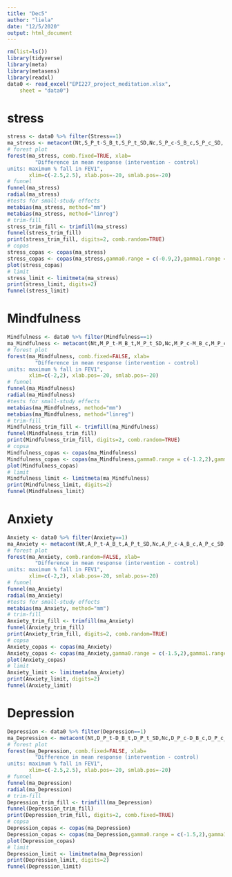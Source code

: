 ```yaml
---
title: "Dec5"
author: "liela"
date: "12/5/2020"
output: html_document
---
```

```r
rm(list=ls())
library(tidyverse)
library(meta)
library(metasens)
library(readxl)
data0 <- read_excel("EPI227_project_meditation.xlsx", 
    sheet = "data0")
```
# stress
```r
stress <- data0 %>% filter(Stress==1)
ma_stress <- metacont(Nt,S_P_t-S_B_t,S_P_t_SD,Nc,S_P_c-S_B_c,S_P_c_SD, data=stress,sm="SMD",studlab= paste(Author, Year))# random effect model
# forest plot
forest(ma_stress, comb.fixed=TRUE, xlab=
         "Difference in mean response (intervention - control)
units: maximum % fall in FEV1",
       xlim=c(-2.5,2.5), xlab.pos=-20, smlab.pos=-20)
# funnel
funnel(ma_stress)
radial(ma_stress)
#tests for small-study effects
metabias(ma_stress, method="mm")
metabias(ma_stress, method="linreg")
# trim-fill
stress_trim_fill <- trimfill(ma_stress)
funnel(stress_trim_fill)
print(stress_trim_fill, digits=2, comb.random=TRUE)
# copas
stress_copas <- copas(ma_stress)
stress_copas <- copas(ma_stress,gamma0.range = c(-0.9,2),gamma1.range = c(0,0.3))
plot(stress_copas)
# limit
stress_limit <- limitmeta(ma_stress)
print(stress_limit, digits=2)
funnel(stress_limit)
```
# Mindfulness
```r
Mindfulness <- data0 %>% filter(Mindfulness==1)
ma_Mindfulness <- metacont(Nt,M_P_t-M_B_t,M_P_t_SD,Nc,M_P_c-M_B_c,M_P_c_SD, data=Mindfulness,sm="SMD",studlab= paste(Author, Year))# random effect model
# forest plot
forest(ma_Mindfulness, comb.fixed=FALSE, xlab=
         "Difference in mean response (intervention - control)
units: maximum % fall in FEV1",
       xlim=c(-2,2), xlab.pos=-20, smlab.pos=-20)
# funnel
funnel(ma_Mindfulness)
radial(ma_Mindfulness)
#tests for small-study effects
metabias(ma_Mindfulness, method="mm")
metabias(ma_Mindfulness, method="linreg")
# trim-fill
Mindfulness_trim_fill <- trimfill(ma_Mindfulness)
funnel(Mindfulness_trim_fill)
print(Mindfulness_trim_fill, digits=2, comb.random=TRUE)
# copsa
Mindfulness_copas <- copas(ma_Mindfulness)
Mindfulness_copas <- copas(ma_Mindfulness,gamma0.range = c(-1.2,2),gamma1.range = c(0,0.5))
plot(Mindfulness_copas)
# limit
Mindfulness_limit <- limitmeta(ma_Mindfulness)
print(Mindfulness_limit, digits=2)
funnel(Mindfulness_limit)
```
# Anxiety
```r
Anxiety <- data0 %>% filter(Anxiety==1)
ma_Anxiety <- metacont(Nt,A_P_t-A_B_t,A_P_t_SD,Nc,A_P_c-A_B_c,A_P_c_SD, data=Anxiety,sm="SMD",studlab= paste(Author, Year))# random effect model
# forest plot
forest(ma_Anxiety, comb.random=FALSE, xlab=
         "Difference in mean response (intervention - control)
units: maximum % fall in FEV1",
       xlim=c(-2,2), xlab.pos=-20, smlab.pos=-20)
# funnel
funnel(ma_Anxiety)
radial(ma_Anxiety)
#tests for small-study effects
metabias(ma_Anxiety, method="mm")
# trim-fill
Anxiety_trim_fill <- trimfill(ma_Anxiety)
funnel(Anxiety_trim_fill)
print(Anxiety_trim_fill, digits=2, comb.random=TRUE)
# copsa
Anxiety_copas <- copas(ma_Anxiety)
Anxiety_copas <- copas(ma_Anxiety,gamma0.range = c(-1.5,2),gamma1.range = c(0,0.5))
plot(Anxiety_copas)
# limit
Anxiety_limit <- limitmeta(ma_Anxiety)
print(Anxiety_limit, digits=2)
funnel(Anxiety_limit)
```
# Depression
```r
Depression <- data0 %>% filter(Depression==1)
ma_Depression <- metacont(Nt,D_P_t-D_B_t,D_P_t_SD,Nc,D_P_c-D_B_c,D_P_c_SD, data=Depression,sm="SMD",studlab= paste(Author, Year))# random effect model
# forest plot
forest(ma_Depression, comb.fixed=FALSE, xlab=
         "Difference in mean response (intervention - control)
units: maximum % fall in FEV1",
       xlim=c(-2.5,2.5), xlab.pos=-20, smlab.pos=-20)
# funnel
funnel(ma_Depression)
radial(ma_Depression)
# trim-fill
Depression_trim_fill <- trimfill(ma_Depression)
funnel(Depression_trim_fill)
print(Depression_trim_fill, digits=2, comb.fixed=TRUE)
# copsa
Depression_copas <- copas(ma_Depression)
Depression_copas <- copas(ma_Depression,gamma0.range = c(-1.5,2),gamma1.range = c(0,0.5))
plot(Depression_copas)
# limit
Depression_limit <- limitmeta(ma_Depression)
print(Depression_limit, digits=2)
funnel(Depression_limit)
```